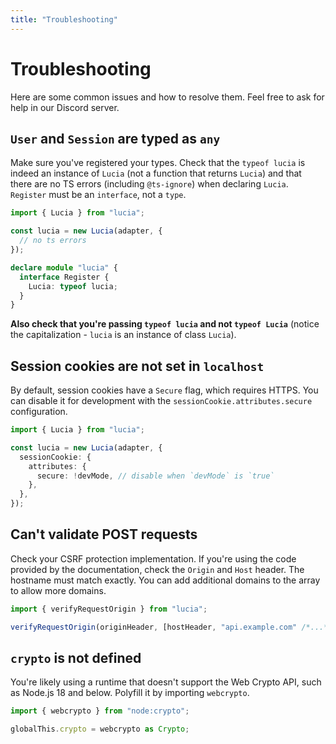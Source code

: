 ```yaml
---
title: "Troubleshooting"
---
```


# Troubleshooting

Here are some common issues and how to resolve them. Feel free to ask for help in our Discord server.

## `User` and `Session` are typed as `any`

Make sure you've registered your types. Check that the `typeof lucia` is indeed an instance of `Lucia` (not a function that returns `Lucia`) and that there are no TS errors (including `@ts-ignore`) when declaring `Lucia`. `Register` must be an `interface`, not a `type`.

```ts
import { Lucia } from "lucia";

const lucia = new Lucia(adapter, {
  // no ts errors
});

declare module "lucia" {
  interface Register {
    Lucia: typeof lucia;
  }
}
```

**Also check that you're passing `typeof lucia` and not `typeof Lucia`** (notice the capitalization - `lucia` is an instance of class `Lucia`).

## Session cookies are not set in `localhost`

By default, session cookies have a `Secure` flag, which requires HTTPS. You can disable it for development with the `sessionCookie.attributes.secure` configuration.

```ts
import { Lucia } from "lucia";

const lucia = new Lucia(adapter, {
  sessionCookie: {
    attributes: {
      secure: !devMode, // disable when `devMode` is `true`
    },
  },
});
```

## Can't validate POST requests

Check your CSRF protection implementation. If you're using the code provided by the documentation, check the `Origin` and `Host` header. The hostname must match exactly. You can add additional domains to the array to allow more domains.

```ts
import { verifyRequestOrigin } from "lucia";

verifyRequestOrigin(originHeader, [hostHeader, "api.example.com" /*...*/]);
```

## `crypto` is not defined

You're likely using a runtime that doesn't support the Web Crypto API, such as Node.js 18 and below. Polyfill it by importing `webcrypto`.

```ts
import { webcrypto } from "node:crypto";

globalThis.crypto = webcrypto as Crypto;
```

